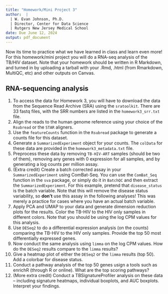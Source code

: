 ```yaml
---
title: "Homework/Mini Project 3"
author:  | 
  | W. Evan Johnson, Ph.D.
  | Director, Center for Data Science
  | Rutgers New Jersey Medical School
date: Due June 12, 2024
output: pdf_document
---
```


Now its time to practice what we have learned in class and learn even more! For this homework/mini project you will do a RNA-seq analysis of the TB/HIV dataset. Note that your homework should be written in R Markdown, and turned in by uploading a tarball with your .Rmd, .html (from Rmarkdown, MultiQC, etc) and other outputs on Canvas. 

## RNA-sequencing analysis

1. To access the data for Homework 3, you will have to download the data from the Sequence Read Archive (SRA) using the `sratoolkit`. There are 33 fastq files, with the SRR numbers are listed in the `homework3_srr.txt` file. 
2. Align the reads to the human genome reference using your choice of the `Rsubread` or the `STAR` aligners. 
3. Use the `featureCounts` function in the `Rsubread` package to generate a counts file for this dataset. 
4. Generate a `SummarizedExperiment` object for your counts. The `colData` for these data are provided in the `homework3_metadata.txt` file.  
5. Preprocess these data by removing `TB-HIV-ART` samples (should be two of them), removing any genes with 0 expression for all samples, and by generating a log counts per million assay. 
6. (Extra credit) Create a batch corrected assay in your `SummarizedExperiment` using ComBat-Seq. You can use the `ComBat_Seq` function in the `sva` package, or simply do it in `BatchQC` and then extract the `SummarizedExperiment`. For this example, pretend that `disease_status` is the batch variable. Note that this will remove the disease status variability, so **don't** use this assay in the following analyses! This was merely a practice for cases where you have an actual batch variable.  
7. Apply PCA and UMAP to your data and generate dimension reduction plots for the results. Color the TB-HIV to the HIV only samples in different colors. Note that you should be using the log CPM values for this analysis. 
8. Use `DESeq2` to do a differential expression analysis (on the counts) comparing the TB-HIV to the HIV only samples. Provide the top 50 most differentially expressed genes.  
9. Now conduct the same analysis using `limma` on the log CPM values. How do the `DESeq2` results compare to the `limma` results? 
10. Give a heatmap plot of either the `DESeq2` or the `limma` results (top 50). Add a colorbar for disease status. 
11. Conduct a pathway analysis of the top 50 genes usign a tools such as enrichR (through R or online). What are the top scoring pathways?
12. (More extra credit) Conduct a TBSignatureProfiler analysis on these data -- including signature heatmaps, individual boxplots, and AUC boxplots. Interpret your findings.   
